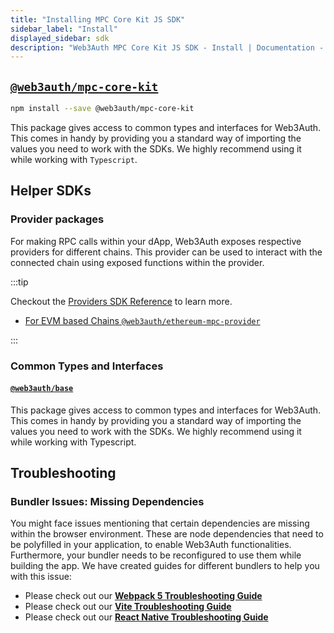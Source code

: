 ```yaml
---
title: "Installing MPC Core Kit JS SDK"
sidebar_label: "Install"
displayed_sidebar: sdk
description: "Web3Auth MPC Core Kit JS SDK - Install | Documentation - Web3Auth"
---
```


## [`@web3auth/mpc-core-kit`](https://npmjs.com/package/@web3auth/mpc-core-kit)

```bash npm2yarn
npm install --save @web3auth/mpc-core-kit
```

This package gives access to common types and interfaces for Web3Auth. This comes in handy by
providing you a standard way of importing the values you need to work with the SDKs. We highly
recommend using it while working with `Typescript`.

## Helper SDKs

### Provider packages

For making RPC calls within your dApp, Web3Auth exposes respective providers for different chains.
This provider can be used to interact with the connected chain using exposed functions within the
provider.

:::tip

Checkout the [Providers SDK Reference](/sdk/providers) to learn more.

- [For EVM based Chains `@web3auth/ethereum-mpc-provider`](/sdk/providers/evm-mpc)

:::

### Common Types and Interfaces

#### [`@web3auth/base`](https://npmjs.com/package/@web3auth/base)

This package gives access to common types and interfaces for Web3Auth. This comes in handy by
providing you a standard way of importing the values you need to work with the SDKs. We highly
recommend using it while working with Typescript.

## Troubleshooting

### Bundler Issues: Missing Dependencies

You might face issues mentioning that certain dependencies are missing within the browser
environment. These are node dependencies that need to be polyfilled in your application, to enable
Web3Auth functionalities. Furthermore, your bundler needs to be reconfigured to use them while
building the app. We have created guides for different bundlers to help you with this issue:

- Please check out our **[Webpack 5 Troubleshooting Guide](/troubleshooting/webpack-issues)**
- Please check out our **[Vite Troubleshooting Guide](/troubleshooting/vite-issues)**
- Please check out our **[React Native Troubleshooting Guide](/troubleshooting/metro-issues-mpc)**
